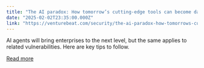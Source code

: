 ```yaml
---
title: "The AI paradox: How tomorrow’s cutting-edge tools can become dangerous cyber threats (and what to do to prepare)"
date: "2025-02-02T23:35:00.000Z"
link: "https://venturebeat.com/security/the-ai-paradox-how-tomorrows-cutting-edge-tools-can-become-dangerous-cyber-threats-and-how-to-prepare/"
---
```


AI agents will bring enterprises to the next level, but the same applies to related vulnerabilities. Here are key tips to follow.

[Read more](https://venturebeat.com/security/the-ai-paradox-how-tomorrows-cutting-edge-tools-can-become-dangerous-cyber-threats-and-how-to-prepare/)
